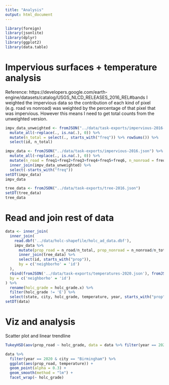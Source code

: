 ```yaml
---
title: "Analysis"
output: html_document
---
```


```r
library(foreign)
library(jsonlite)
library(dplyr)
library(ggplot2)
library(data.table)
```

# Impervious surfaces + temperature analysis

Reference: https://developers.google.com/earth-engine/datasets/catalog/USGS_NLCD_RELEASES_2016_REL#bands
I weighted the impervious data so the contribution of each kind of pixel (e.g. road vs nonroad) was weighted by the percentage of that pixel that was impervious. However this means I need to get total counts from the unweighted version.
```r
impv_data_unweighted <- fromJSON("../data/task-exports/impervious-2016-unweighted.json") %>% 
  mutate_all(~replace(., is.na(.), 0)) %>% 
  mutate(n_total = select(., starts_with("freq")) %>% rowSums()) %>% 
  select(id, n_total)

impv_data <- fromJSON("../data/task-exports/impervious-2016.json") %>% 
  mutate_all(~replace(., is.na(.), 0)) %>% 
  mutate(n_road = freq1+freq2+freq3+freq4+freq5+freq6, n_nonroad = freq9+freq10, n_energy = freq11) %>% 
  inner_join(impv_data_unweighted) %>% 
  select(-starts_with("freq"))
setDT(impv_data)
impv_data
```

```r
tree_data <- fromJSON("../data/task-exports/tree-2016.json")
setDT(tree_data)
tree_data
```


# Read and join rest of data
```r
data <- inner_join(
  inner_join(
    read.dbf('../data/holc-shapefile/holc_ad_data.dbf'),
    impv_data %>% 
      mutate(prop_road = n_road/n_total, prop_nonroad = n_nonroad/n_total, prop_imp = prop_road+prop_nonroad) %>% 
      inner_join(tree_data) %>% 
      select(id, starts_with("prop")),
      by = c('neighborho' = 'id')
  ),
  rbind(fromJSON('../data/task-exports/temperatures-2020.json'), fromJSON('../data/task-exports/temperatures-2000.json')),
  by = c('neighborho' = 'id')
) %>% 
  rename(holc_grade = holc_grade.x) %>% 
  filter(holc_grade != 'E') %>% 
  select(state, city, holc_grade, temperature, year, starts_with("prop"))
setDT(data)
```

# Viz and analysis

Scatter plot and linear trendline
```r
TukeyHSD(aov(prop_road ~ holc_grade, data = data %>% filter(year == 2020)))
```

```r
data %>% 
  filter(year == 2020 & city == "Birmingham") %>% 
  ggplot(aes(prop_road, temperature)) +
  geom_point(alpha = 0.3) +
  geom_smooth(method = "lm") +
  facet_wrap(~ holc_grade)
  ```








